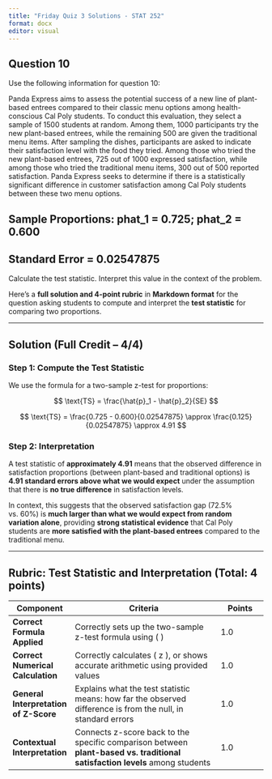 ```yaml
---
title: "Friday Quiz 3 Solutions - STAT 252"
format: docx
editor: visual
---
```


## Question 10

Use the following information for question 10:

Panda Express aims to assess the potential success of a new line of plant-based entrees compared to their classic menu options among health-conscious Cal Poly students. To conduct this evaluation, they select a sample of 1500 students at random. Among them, 1000 participants try the new plant-based entrees, while the remaining 500 are given the traditional menu items. After sampling the dishes, participants are asked to indicate their satisfaction level with the food they tried. Among those who tried the new plant-based entrees, 725 out of 1000 expressed satisfaction, while among those who tried the traditional menu items, 300 out of 500 reported satisfaction. Panda Express seeks to determine if there is a statistically significant difference in customer satisfaction among Cal Poly students between these two menu options.

## Sample Proportions: phat_1 = 0.725; phat_2 = 0.600

## Standard Error = 0.02547875

Calculate the test statistic. Interpret this value in the context of the problem.

Here’s a **full solution and 4-point rubric** in **Markdown format** for the question asking students to compute and interpret the **test statistic** for comparing two proportions.

------------------------------------------------------------------------

## **Solution (Full Credit – 4/4)**

### **Step 1: Compute the Test Statistic**

We use the formula for a two-sample z-test for proportions: 



$$
\text{TS} = \frac{\hat{p}_1 - \hat{p}_2}{SE}
$$

$$
\text{TS} = \frac{0.725 - 0.600}{0.02547875} \approx \frac{0.125}{0.02547875} \approx 4.91
$$


### **Step 2: Interpretation**

A test statistic of **approximately 4.91** means that the observed difference in satisfaction proportions (between plant-based and traditional options) is **4.91 standard errors above what we would expect** under the assumption that there is **no true difference** in satisfaction levels.

In context, this suggests that the observed satisfaction gap (72.5% vs. 60%) is **much larger than what we would expect from random variation alone**, providing **strong statistical evidence** that Cal Poly students are **more satisfied with the plant-based entrees** compared to the traditional menu.

------------------------------------------------------------------------

## **Rubric: Test Statistic and Interpretation (Total: 4 points)**

| **Component**                         | **Criteria**                                                                                                                | **Points** |
|--------------|---------------------------------------------|--------------|
| **Correct Formula Applied**           | Correctly sets up the two-sample z-test formula using ( \frac{\hat{p}_1 - \hat{p}_2}{SE} )                                  | 1.0        |
| **Correct Numerical Calculation**     | Correctly calculates ( z \approx 4.91 ), or shows accurate arithmetic using provided values                                 | 1.0        |
| **General Interpretation of Z-Score** | Explains what the test statistic means: how far the observed difference is from the null, in standard errors                | 1.0        |
| **Contextual Interpretation**         | Connects z-score back to the specific comparison between **plant-based vs. traditional satisfaction levels** among students | 1.0        |
